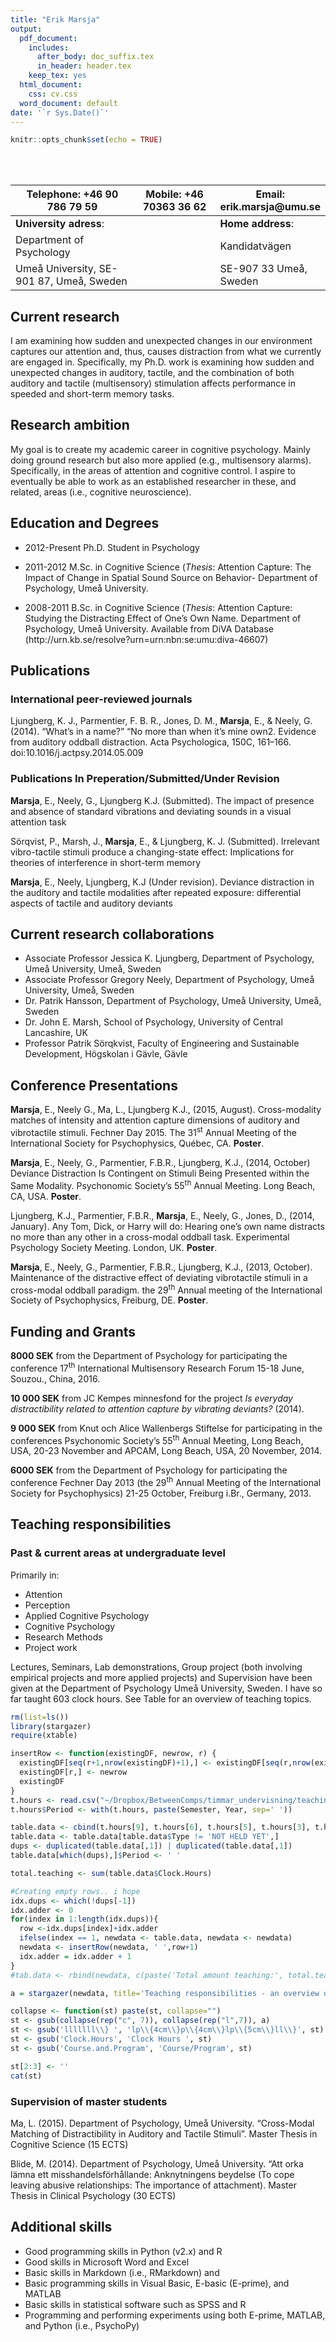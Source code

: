 ```yaml
---
title: "Erik Marsja"
output:
  pdf_document:
    includes:
      after_body: doc_suffix.tex
      in_header: header.tex
    keep_tex: yes
  html_document:
    css: cv.css
  word_document: default
date: '`r Sys.Date()`'
---
```


```r
knitr::opts_chunk$set(echo = TRUE)
```
<br>
<br>

|**Telephone**: +46 90 786 79 59 | **Mobile**: +46 70363 36 62      |**Email**: erik.marsja@umu.se|
|-------------------------------|--------------------|--------------------|
| **University adress**:                      |                       | **Home address**:         |
| Department of Psychology                |                       | Kandidatvägen         | 
|Umeå University, SE-901 87, Umeå, Sweden |                       | SE-907 33 Umeå, Sweden|


## Current research

\hrule
I am examining how sudden and unexpected changes in our environment captures our attention and, thus, causes distraction from what we currently are engaged in. Specifically, my Ph.D. work is examining how sudden and unexpected changes in auditory, tactile, and the combination of both auditory and tactile (multisensory) stimulation affects performance in speeded and short-term memory tasks. 

## Research ambition

\hrule
My goal is to create my academic career in cognitive psychology. Mainly doing ground research but also more applied (e.g., multisensory alarms). Specifically, in the areas of attention and cognitive control. I aspire to eventually be able to work as an established researcher in these, and related, areas  (i.e., cognitive neuroscience). 

## Education and Degrees	

\hrule

* 2012-Present	Ph.D. Student in Psychology 

* 2011-2012	M.Sc. in Cognitive Science (*Thesis*: Attention Capture: The Impact of Change in Spatial Sound Source on Behavior- Department of Psychology, Umeå University.

* 2008-2011	B.Sc. in Cognitive Science (*Thesis*:  Attention Capture: Studying the Distracting Effect of One’s Own Name. Department of Psychology, Umeå University. Available from DiVA Database (http://urn.kb.se/resolve?urn=urn:nbn:se:umu:diva-46607)

## Publications

### International peer-reviewed journals
\hrule

Ljungberg, K. J., Parmentier, F. B. R., Jones, D. M., **Marsja**, E., & Neely, G. (2014). “What’s in a name?” “No more than when it’s mine own2. Evidence from auditory oddball distraction. Acta Psychologica, 150C, 161–166. doi:10.1016/j.actpsy.2014.05.009

### Publications In Preperation/Submitted/Under Revision

\hrule

**Marsja**, E., Neely, G., Ljungberg K.J. (Submitted). The impact of presence and absence of standard vibrations and deviating sounds in a visual attention task
 
Sörqvist, P., Marsh, J., **Marsja**, E., & Ljungberg, K. J. (Submitted). Irrelevant vibro-tactile stimuli produce a changing-state effect: Implications for theories of interference in short-term memory

**Marsja**, E., Neely, Ljungberg, K.J (Under revision). Deviance distraction in the auditory and tactile modalities after repeated exposure: differential aspects of tactile and auditory deviants

## Current research collaborations

\hrule

* Associate Professor Jessica K. Ljungberg, Department of Psychology, Umeå University, Umeå, Sweden
* Associate Professor Gregory Neely, Department of Psychology, Umeå University, Umeå, Sweden
* Dr. Patrik Hansson, Department of Psychology, Umeå University, Umeå, Sweden 
* Dr. John E. Marsh, School of Psychology, University of Central Lancashire, UK
* Professor Patrik Sörqkvist, Faculty of Engineering and Sustainable Development, Högskolan i Gävle, Gävle

## Conference Presentations

\hrule

**Marsja**, E., Neely G., Ma, L., Ljungberg K.J., (2015, August). Cross-modality matches of intensity and attention capture dimensions of auditory and vibrotactile stimuli. Fechner Day 2015. The 31^st^ Annual Meeting of the International Society for Psychophysics, Québec, CA. **Poster**.

**Marsja**, E., Neely, G., Parmentier, F.B.R., Ljungberg, K.J., (2014, October) Deviance Distraction Is Contingent on Stimuli Being Presented within the Same Modality. Psychonomic Society’s 55^th^ Annual Meeting. Long Beach, CA, USA. **Poster**.

Ljungberg, K.J., Parmentier, F.B.R., **Marsja**, E., Neely, G., Jones, D., (2014, January). Any Tom, Dick, or Harry will do: Hearing one’s own name distracts no more than any other in a cross-modal oddball task. Experimental Psychology Society Meeting. London, UK. **Poster**.

**Marsja**, E., Neely, G., Parmentier, F.B.R., Ljungberg, K.J., (2013, October). Maintenance of the distractive effect of deviating vibrotactile stimuli in a cross-modal oddball paradigm.  the 29^th^ Annual meeting of the International Society of Psychophysics, Freiburg, DE. **Poster**.

## Funding and Grants

\hrule

**8000 SEK** from the Department of Psychology for participating the conference 17^th^ International Multisensory Research Forum 15-18 June, Souzou., China, 2016.

**10 000 SEK**  from JC Kempes minnesfond for the project *Is everyday distractibility related to attention capture by
vibrating deviants?* (2014).

**9 000 SEK**  from Knut och Alice Wallenbergs Stiftelse for participating in the conferences Psychonomic Society’s 55^th^ Annual Meeting, Long Beach, USA, 20-23 November and APCAM, Long Beach, USA, 20 November, 2014. 

**6000 SEK** from the Department of Psychology for participating the conference Fechner Day 2013 (the 29^th^ Annual Meeting of the International Society for Psychophysics) 21-25 October, Freiburg i.Br., Germany, 2013.


## Teaching responsibilities

### Past & current areas at undergraduate level

\hrule

Primarily in:

* Attention
* Perception
* Applied Cognitive Psychology
* Cognitive Psychology
* Research Methods
* Project work

Lectures, Seminars, Lab demonstrations, Group project (both involving empirical projects and more applied projects) and Supervision have been given at the Department of Psychology Umeå University, Sweden. I have so far taught 603 clock hours. See Table for an overview of teaching topics. 
\blandscape
```r

rm(list=ls())
library(stargazer)
require(xtable)

insertRow <- function(existingDF, newrow, r) {
  existingDF[seq(r+1,nrow(existingDF)+1),] <- existingDF[seq(r,nrow(existingDF)),]
  existingDF[r,] <- newrow
  existingDF
}
t.hours <- read.csv("~/Dropbox/BetweenComps/timmar_undervisning/teachinghours.csv")
t.hours$Period <- with(t.hours, paste(Semester, Year, sep=' '))

table.data <- cbind(t.hours[9], t.hours[6], t.hours[5], t.hours[3], t.hours[1], t.hours[7:8])
table.data <- table.data[table.data$Type != 'NOT HELD YET',]
dups <- duplicated(table.data[,1]) | duplicated(table.data[,1])
table.data[which(dups),]$Period <- ' '

total.teaching <- sum(table.data$Clock.Hours)

#Creating empty rows.. i hope
idx.dups <- which(!dups[-1])
idx.adder <- 0
for(index in 1:length(idx.dups)){
  row <-idx.dups[index]+idx.adder
  ifelse(index == 1, newdata <- table.data, newdata <- newdata)
  newdata <- insertRow(newdata, ' ',row+1)
  idx.adder = idx.adder + 1
}
#tab.data <- rbind(newdata, c(paste('Total amount teaching:', total.teaching, sep=' '), 'NA', 'NA', 'NA', 'NA'))

a = stargazer(newdata, title='Teaching responsibilities - an overview of type of teaching, hours, etc.', notes= paste(' Total of clock hours:', total.teaching, sep = ' '),  summary=FALSE, rownames=FALSE, font.size="small")

```

```r
collapse <- function(st) paste(st, collapse="")
st <- gsub(collapse(rep("c", 7)), collapse(rep("l",7)), a)
st <- gsub('lllllll\\} ', 'lp\\{4cm\\}p\\{4cm\\}lp\\{5cm\\}ll\\}', st)
st <- gsub('Clock.Hours', 'Clock Hours ', st)
st <- gsub('Course.and.Program', 'Course/Program', st)

st[2:3] <- ''
cat(st)
```

\elandscape

### Supervision of master students
\hrule

Ma, L. (2015). Department of Psychology, Umeå University. "Cross-Modal Matching of Distractibility in Auditory and Tactile Stimuli". Master Thesis in Cognitive Science (15 ECTS)

Blide, M. (2014). Department of Psychology, Umeå University. "Att orka lämna ett misshandelsförhållande: Anknytningens beydelse (To cope leaving abusive relationships: The importance of attachment). Master Thesis in Clinical Psychology (30 ECTS)


## Additional skills
\hrule


* Good programming skills in Python (v2.x) and R
* Good skills in Microsoft Word and Excel
* Basic skills in Markdown (i.e., RMarkdown) and \LaTeX
* Basic programming skills in Visual Basic, E-basic (E-prime), and MATLAB
* Basic skills in statistical software such as SPSS and R
* Programming and performing experiments using both E-prime, MATLAB, and Python (i.e., PsychoPy)
